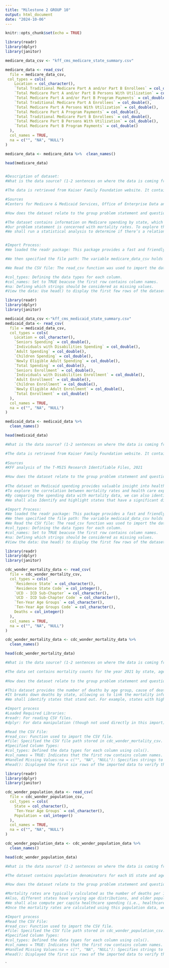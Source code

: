 ```yaml
---
title: "Milestone 2 GROUP 10"
output: html_document
date: "2024-10-06"
---
```


```r
knitr::opts_chunk$set(echo = TRUE)


```

```r
library(readr)
library(dplyr)
library(janitor)

medicare_data_csv <- "kff_cms_medicare_state_summary.csv"

medicare_data <- read_csv(
  file = medicare_data_csv,
 col_types = cols(
    Location = col_character(), 
    `Total Traditional Medicare Part A and/or Part B Enrollees` = col_double(),
    `Total Medicare Part A and/or Part B Persons With Utilization` = col_double(),
    `Total Medicare Part A and/or Part B Program Payments` = col_double(),
    `Total Traditional Medicare Part A Enrollees` = col_double(),
    `Total Medicare Part A Persons With Utilization` = col_double(),
    `Total Medicare Part A Program Payments` = col_double(),
    `Total Traditional Medicare Part B Enrollees` = col_double(),
    `Total Medicare Part B Persons With Utilization` = col_double(),
    `Total Medicare Part B Program Payments` = col_double()
  ),
  col_names = TRUE,
  na = c("", "NA", "NULL")
)

medicare_data <- medicare_data %>%  clean_names()

head(medicare_data)


#Description of dataset:
#What is the data source? (1-2 sentences on where the data is coming from, dates included, etc.)

#The data is retrieved from Kaiser Family Foundation website. It contains US state-level data on enrollment, utilization, and total spending for Medicare parts A and B from 2021. Medicare eligibility typically is for adults age 65 and over.

#Sources
#Centers for Medicare & Medicaid Services, Office of Enterprise Data and Analytics, Chronic Conditions Data Warehouse.

#How does the dataset relate to the group problem statement and question?

#The dataset contains information on Medicare spending by state, which is a significant portion of public healthcare spending in the U.S. This data will help us quantify healthcare expenditures for each state, allowing us to explore whether states with higher or lower Medicare spending have different mortality rates.
#Our problem statement is concerned with mortality rates. To explore the relationship, we shall combine the Medicare dataset with another dataset that provides mortality rates. We shall then analyze correlations between Medicare spending per state and mortality rates to see if there is an association.
#We shall run a statistical analysis to determine if there’s a relationship between higher spending and lower mortality, or vice versa This will help in understanding whether states with lower public healthcare spending tend to have higher mortality rates.


#Import Process:
#We loaded the readr package: This package provides a fast and friendly way to read rectangular data like CSV files.

#We then specified the file path: The variable medicare_data_csv holds the path to the CSV file.

#We Read the CSV file: The read_csv function was used to import the data. We specified:

#col_types: Defining the data types for each column.
#col_names: Set to TRUE beacuse the first row contains column names.
#na: Definng which strings should be considered as missing values.
#View the data: Use head() to display the first few rows of the dataset to verify the import.

```

```r
library(readr)
library(dplyr)
library(janitor)

medicaid_data_csv <-"kff_cms_medicaid_state_summary.csv"
medicaid_data <- read_csv(
  file = medicaid_data_csv,
  col_types = cols(
    Location = col_character(), 
    `Seniors Spending` = col_double(),
    `Individuals with Disabilities Spending` = col_double(),
    `Adult Spending` = col_double(),
    `Children Spending` = col_double(),
    `Newly Eligible Adult Spending` = col_double(),
    `Total Spending` = col_double(),
    `Seniors Enrollment` = col_double(),
    `Individuals with Disabilities Enrollment` = col_double(),
    `Adult Enrollment` = col_double(),
    `Children Enrollment` = col_double(),
    `Newly Eligible Adult Enrollment` = col_double(),
    `Total Enrollment` = col_double()
  ),
  col_names = TRUE,
  na = c("", "NA", "NULL")
)

medicaid_data <- medicaid_data %>%
  clean_names()

head(medicaid_data)

#What is the data source? (1-2 sentences on where the data is coming from, dates included, etc.)

#The data is retrieved from Kaiser Family Foundation website. It contains US state-level data on Medicaid enrollment and spending by age group from 2021.
 
#Sources
#KFF analysis of the T-MSIS Research Identifiable Files, 2021

#How does the dataset relate to the group problem statement and question?
  
#The dataset on Medicaid spending provides valuable insight into healthcare expenditures for a segment of the population that is highly dependent on public health services. It breaks down Medicaid spending by state, which allows for comparison of healthcare expenditures between states. This aligns with the need to explore differences in spending across the U.S. and identify states where public healthcare spending is lower than others.
#To explore the correlation between mortality rates and health care expenditures, the Medicaid spending data will be analyzed alongside another dataset containing state-wise mortality rates. If we observe a pattern—such as higher mortality rates in states with lower Medicaid spending—this could support or refute the hypothesis of a relationship between healthcare spending and mortality.
#By comparing the spending data with mortality data, we can also identify states that deviate from the general trend. For example: states with high mortality rates but low Medicaid spending could indicate potential areas of underfunding or underserved populations. Conversely, states with low mortality rates and high Medicaid spending may suggest more effective healthcare delivery.
#We shall also Identify and highlight states that have a significant disparity between mortality rates and healthcare spending, especially those with high mortality and low Medicaid spending.

#Import Process:
#We loaded the readr package: This package provides a fast and friendly way to read rectangular data like CSV files.
#We then specified the file path: The variable medicaid_data_csv holds the path to the CSV file.
#We Read the CSV file: The read_csv function was used to import the data. We specified:
#col_types: Defining the data types for each column.
#col_names: Set to TRUE beacuse the first row contains column names.
#na: Definng which strings should be considered as missing values.
#View the data: Use head() to display the first few rows of the dataset to verify the import.

```

```r
library(readr)
library(dplyr)
library(janitor)

cdc_wonder_mortality_data <- read_csv(
  file = cdc_wonder_mortality_csv,
  col_types = cols(
    `Residence State` = col_character(),  
    `Residence State Code` = col_integer(),  
    `UCD - ICD Sub-Chapter` = col_character(),  
    `UCD - ICD Sub-Chapter Code` = col_character(),  
    `Ten-Year Age Groups` = col_character(),  
    `Ten-Year Age Groups Code` = col_character(),  
    Deaths = col_integer()
  ),
  col_names = TRUE,
  na = c("", "NA", "NULL")
)

cdc_wonder_mortality_data <- cdc_wonder_mortality_data %>%
  clean_names()

head(cdc_wonder_mortality_data)

#What is the data source? (1-2 sentences on where the data is coming from, dates included, etc.)

#The data set contains mortality counts for the year 2021 by state, age group, and underlying cause of death (original dataset from CDC WONDER website.
                                                                                                             
#How does the dataset relate to the group problem statement and question?

#This dataset provides the number of deaths by age group, cause of death (ICD codes), and state. This will be the primary dataset used to assess mortality rates across different states, which is a key component of the problem statement. We shall calculate mortality rates for each state and compare them against the healthcare expenditure data.
#It breaks down deaths by state, allowing us to link the mortality information with the Medicaid or Medicare spending datasets from KFF. This linkage is necessary to explore the relationship between mortality rates and healthcare spending on a state-by-state basis. It also provides detailed breakdowns of deaths by age group and by specific causes (ICD codes). While this is not directly mentioned in the problem statement, this information could be used to provide deeper insights. For example, certain age groups or causes of death might show stronger correlations with healthcare spending (e.g., higher spending in a state might result in fewer deaths from preventable conditions).
#We shall identify states that stand out. For example, states with high mortality rates but low public healthcare spending could indicate underinvestment in healthcare.

#Import process
#Loaded Required Libraries:
#readr: For reading CSV files.
#dplyr: For data manipulation (though not used directly in this import).

#Read the CSV File:
#read_csv: Function used to import the CSV file.
#file: Specified the CSV file path stored in cdc_wonder_mortality_csv.
#Specified Column Types:
#col_types: Defined the data types for each column using cols().
#col_names = TRUE: Indicates that the first row contains column names.
#Handled Missing Values:na = c("", "NA", "NULL"): Specifies strings to be treated as missing values.
#head(): Displayed the first six rows of the imported data to verify the import.

```

```r
library(readr)
library(dplyr)
library(janitor)

cdc_wonder_population_data <- read_csv(
  file = cdc_wonder_population_csv,
  col_types = cols(
    State = col_character(),
    `Ten-Year Age Groups` = col_character(),
    Population = col_integer()  
  ),
  col_names = TRUE,
  na = c("", "NA", "NULL")
)

cdc_wonder_population_data <- cdc_wonder_population_data %>%
  clean_names()

head(cdc_wonder_population_data)

#What is the data source? (1-2 sentences on where the data is coming from, dates included, etc.)

#The dataset contains population denominators for each US state and age group retrieved from CDC WONDER website.

#How does the dataset relate to the group problem statement and question?

#Mortality rates are typically calculated as the number of deaths per 1,000 or 100,000 individuals in a given population. To compute these rates for each state and age group, we need both the death counts (from the mortality dataset) and the population size (from this dataset). The population data by age group allows us to accurately adjust the mortality rates based on the size of each age cohort, making the rates more meaningful and comparable across states.
#Also, different states have varying age distributions, and older populations tend to have higher mortality rates. Using this population data, we can calculate age-adjusted mortality rates, which control for differences in the age structure between states. This allows for a fair comparison of mortality rates across states with different demographics.
#We shall also compute per capita healthcare spending (i.e., healthcare expenditures per person). This metric is crucial for assessing whether states with higher spending per person have better health outcomes (lower mortality rates). This population data helps normalize healthcare spending, enabling a more meaningful comparison between states, especially when looking at states with similar population sizes but different spending levels and health outcomes.
#Once the mortality rates are calculated using this population data, we shall explore whether states with higher populations in specific age groups (e.g., elderly) have higher healthcare spending and/or higher mortality rates. 

#Import process
#Read the CSV File:
#read_csv: Function used to import the CSV file.
#file: Specified the CSV file path stored in cdc_wonder_population_csv.
#Specified Column Types:
#col_types: Defined the data types for each column using cols().
#col_names = TRUE: Indicates that the first row contains column names.
#Handled Missing Values:na = c("", "NA", "NULL"): Specifies strings to be treated as missing values.
#head(): Displayed the first six rows of the imported data to verify the import.
```

\`
